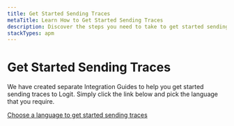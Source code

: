 ```yaml
---
title: Get Started Sending Traces
metaTitle: Learn How to Get Started Sending Traces
description: Discover the steps you need to take to get started sending traces to Logit.io.
stackTypes: apm
---
```


# Get Started Sending Traces

We have created separate Integration Guides to help you get started sending traces to Logit. Simply click the link 
below and pick the language that you require.

[Choose a language to get started sending traces](/integrations)